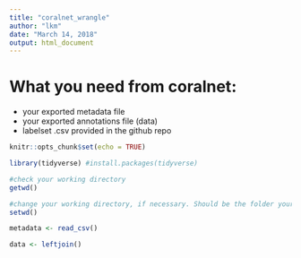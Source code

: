 ```yaml
---
title: "coralnet_wrangle"
author: "lkm"
date: "March 14, 2018"
output: html_document
---
```


# What you need from coralnet:  
* your exported metadata file  
* your exported annotations file (data) 
* labelset .csv provided in the github repo  


```r
knitr::opts_chunk$set(echo = TRUE)

library(tidyverse) #install.packages(tidyverse)

#check your working directory
getwd()

#change your working directory, if necessary. Should be the folder your data is stored in.
setwd()
```
```r
metadata <- read_csv()

data <- leftjoin()

```

